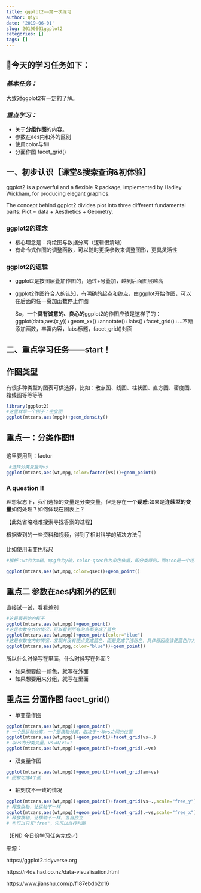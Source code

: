 ```yaml
---
title: ggplot2——第一次练习
author: Qiyu
date: '2019-06-01'
slug: 20190601ggplot2
categories: []
tags: []
---
```

## 👧今天的学习任务如下：

### ***基本任务：***
大致对ggplot2有一定的了解。

### ***重点学习：***
- 关于**分组作图**的内容。
- 参数在aes内和外的区别
- 使用color与fill
- 分面作图 facet_grid()


## 一、初步认识【课堂&搜索查询&初体验】
ggplot2 is a powerful and a flexible R package, implemented by Hadley Wickham, for producing elegant graphics.

The concept behind ggplot2 divides plot into three different fundamental parts: Plot = data + Aesthetics + Geometry.

### ggplot2的理念
- 核心理念是：将绘图与数据分离（逻辑很清晰）
- 有命令式作图的调整函数，可以随时更换参数来调整图形，更具灵活性
  
### ggplot2的逻辑
- ggplot2是按图层叠加作图的，通过+号叠加，越到后面图层越高
- ggplot2作图符合人的认知，有明确的起点和终点，由ggplot开始作图，可以在后面的任一叠加函数停止作图

   So，一个**具有诚意的、良心的**ggplot2的作图应该是这样子的：ggplot(data,aes(x,y))+geom_xx()+annotate()+labs()+facet_grid()+...不断添加函数，丰富内容，labs标题，facet_grid()封面

## 二、重点学习任务——start！

## 作图类型
有很多种类型的图表可供选择，比如：散点图、线图、柱状图、直方图、密度图、箱线图等等等等
```r
library(ggplot2)
#这里就举一个例子：密度图
ggplot(mtcars,aes(mpg))+geom_density()
```

## 重点一：分类作图❗️❗️
这里要用到：factor
```r
 #选择分类变量为vs
ggplot(mtcars,aes(wt,mpg,color=factor(vs)))+geom_point()
```

### A question !!

理想状态下，我们选择的变量是分类变量，但是存在一个**疑惑**:如果是**连续型的变量**如何处理？如何体现在图表上？

【此处省略艰难搜索寻找答案的过程】

根据查到的一些资料和视频，得到了相对科学的解决方法👇

比如使用渐变色标尺
```r
#解析：wt作为x轴，mpg作为y轴，color-qsec作为染色依据，即分类原则，而qsec是一个连续型的数值变量，只能用渐变色标尺一一对应向量顺序

ggplot(mtcars,aes(wt,mpg,color=qsec))+geom_point() 

```

## 重点二 参数在aes内和外的区别
直接试一试，看看差别
```r
#这是最初始的样子
ggplot(mtcars,aes(wt,mpg))+geom_point()
#这是参数在外的情况，可以看到所有的点都变成了蓝色
ggplot(mtcars,aes(wt,mpg))+geom_point(color="blue")
#这是参数在内的情况，发现并没有使点变成蓝色，而是变成了浅粉色，具体原因应该使蓝色作为变量，失去了本身的意义。
ggplot(mtcars,aes(wt,mpg,color="blue"))+geom_point()
```

所以什么时候写在里面，什么时候写在外面？

- 如果想要统一颜色，就写在外面
- 如果想要用来分组，就写在里面

## 重点三 分面作图 facet_grid()

- 单变量作图
```r
ggplot(mtcars,aes(wt,mpg))+geom_point()
# 一个是纵轴分离，一个是横轴分离，取决于～与vs之间的位置
ggplot(mtcars,aes(wt,mpg))+geom_point()+facet_grid(vs~.)  
# 以vs为分类变量，vs=0/vs=1
ggplot(mtcars,aes(wt,mpg))+geom_point()+facet_grid(.~vs)

```

- 双变量作图

```r
ggplot(mtcars,aes(wt,mpg))+geom_point()+facet_grid(am~vs) 
# 图被切成4个面
```
- 轴刻度不一致的情况

```r
ggplot(mtcars,aes(wt,mpg))+geom_point()+facet_grid(vs~.,scale="free_y") 
# 释放纵轴，让纵轴不一样
ggplot(mtcars,aes(wt,mpg))+geom_point()+facet_grid(.~vs,scale="free_x") 
# 释放横轴，让横轴不一样，各自独立
# 也可以只写"free"，它可以自行判断
```




  【END 今日份学习任务完成✅】


来源：

https://ggplot2.tidyverse.org

https://r4ds.had.co.nz/data-visualisation.html

https://www.jianshu.com/p/f187ebdb2d16




